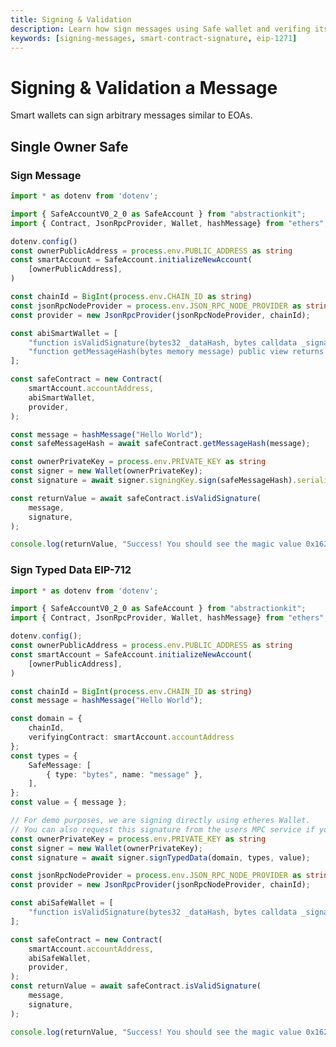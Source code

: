 ```yaml
---
title: Signing & Validation
description: Learn how sign messages using Safe wallet and verifing its signature using EIP-1271 Signature Validation 
keywords: [signing-messages, smart-contract-signature, eip-1271]
---
```


# Signing & Validation a Message 

Smart wallets can sign arbitrary messages similar to EOAs.

## Single Owner Safe

### Sign Message 

```ts title="Signing"
import * as dotenv from 'dotenv';

import { SafeAccountV0_2_0 as SafeAccount } from "abstractionkit"; 
import { Contract, JsonRpcProvider, Wallet, hashMessage} from "ethers"; // v6

dotenv.config()
const ownerPublicAddress = process.env.PUBLIC_ADDRESS as string
const smartAccount = SafeAccount.initializeNewAccount(
    [ownerPublicAddress],
)

const chainId = BigInt(process.env.CHAIN_ID as string)
const jsonRpcNodeProvider = process.env.JSON_RPC_NODE_PROVIDER as string
const provider = new JsonRpcProvider(jsonRpcNodeProvider, chainId);

const abiSmartWallet = [
    "function isValidSignature(bytes32 _dataHash, bytes calldata _signature) external view returns (bytes4)",
    "function getMessageHash(bytes memory message) public view returns (bytes32)"
];

const safeContract = new Contract(
    smartAccount.accountAddress,
    abiSmartWallet,
    provider,
);

const message = hashMessage("Hello World");
const safeMessageHash = await safeContract.getMessageHash(message);

const ownerPrivateKey = process.env.PRIVATE_KEY as string
const signer = new Wallet(ownerPrivateKey);
const signature = await signer.signingKey.sign(safeMessageHash).serialized;
```

```ts title="Verifying the Signature"
const returnValue = await safeContract.isValidSignature(
    message,
    signature,
);

console.log(returnValue, "Success! You should see the magic value 0x1626ba7e");
```

### Sign Typed Data EIP-712

```ts title="Signing a Message"
import * as dotenv from 'dotenv';

import { SafeAccountV0_2_0 as SafeAccount } from "abstractionkit";
import { Contract, JsonRpcProvider, Wallet, hashMessage} from "ethers"; // v6

dotenv.config();
const ownerPublicAddress = process.env.PUBLIC_ADDRESS as string
const smartAccount = SafeAccount.initializeNewAccount(
    [ownerPublicAddress],
)

const chainId = BigInt(process.env.CHAIN_ID as string)
const message = hashMessage("Hello World");

const domain = {
    chainId,
    verifyingContract: smartAccount.accountAddress
};
const types = {
    SafeMessage: [
        { type: "bytes", name: "message" },
    ],
};
const value = { message };

// For demo purposes, we are signing directly using etheres Wallet. 
// You can also request this signature from the users MPC service if you are using one  
const ownerPrivateKey = process.env.PRIVATE_KEY as string
const signer = new Wallet(ownerPrivateKey);
const signature = await signer.signTypedData(domain, types, value);
```

```ts title="Verifying the Signature"
const jsonRpcNodeProvider = process.env.JSON_RPC_NODE_PROVIDER as string
const provider = new JsonRpcProvider(jsonRpcNodeProvider, chainId);

const abiSafeWallet = [
    "function isValidSignature(bytes32 _dataHash, bytes calldata _signature) external view returns (bytes4)",
];

const safeContract = new Contract(
    smartAccount.accountAddress,
    abiSafeWallet,
    provider,
);
const returnValue = await safeContract.isValidSignature(
    message,
    signature,
);

console.log(returnValue, "Success! You should see the magic value 0x1626ba7e");
```
